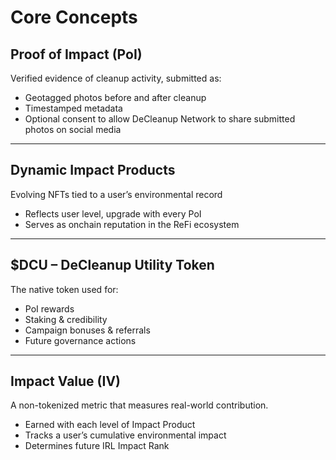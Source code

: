 # Core Concepts

## Proof of Impact (PoI)
Verified evidence of cleanup activity, submitted as:
- Geotagged photos before and after cleanup
- Timestamped metadata
- Optional consent to allow DeCleanup Network to share submitted photos on social media

---

## Dynamic Impact Products
Evolving NFTs tied to a user’s environmental record
- Reflects user level, upgrade with every PoI
- Serves as onchain reputation in the ReFi ecosystem

---

## $DCU – DeCleanup Utility Token
The native token used for:
- PoI rewards
- Staking & credibility
- Campaign bonuses & referrals
- Future governance actions

---

## Impact Value (IV)
A non-tokenized metric that measures real-world contribution.
- Earned with each level of Impact Product
- Tracks a user’s cumulative environmental impact
- Determines future IRL Impact Rank
